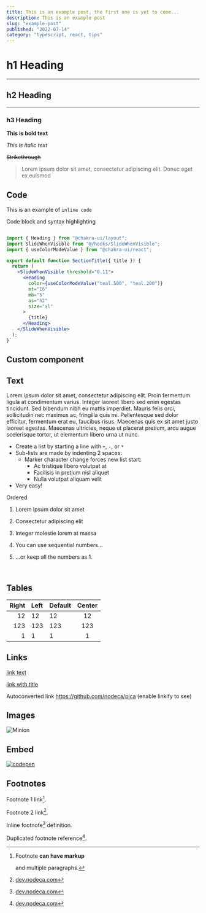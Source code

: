 ```yaml
---
title: This is an example post, the first one is yet to come...
description: This is an example post
slug: "example-post"
published: "2022-07-14"
category: "typescript, react, tips"
---
```



# h1 Heading

---

## h2 Heading

---

### h3 Heading

**This is bold text**

_This is italic text_

~~Strikethrough~~

> Lorem ipsum dolor sit amet, consectetur adipiscing elit. Donec eget ex euismod

## Code

This is an example of `inline code`

Code block and syntax highlighting

```jsx {2-3, 16} showLineNumbers

import { Heading } from "@chakra-ui/layout";
import SlideWhenVisible from "@/hooks/SlideWhenVisible";
import { useColorModeValue } from "@chakra-ui/react";

export default function SectionTitle({ title }) {
  return (
    <SlideWhenVisible threshold="0.11">
      <Heading
        color={useColorModeValue("teal.500", "teal.200")}
        mt="16"
        mb="5"
        as="h2"
        size="xl"
      >
        {title}
      </Heading>
    </SlideWhenVisible>
  );
}`
```

## Custom component

<Counter />

## Text

Lorem ipsum dolor sit amet, consectetur adipiscing elit. Proin fermentum ligula at condimentum varius. Integer laoreet libero sed enim egestas tincidunt. Sed bibendum nibh eu mattis imperdiet. Mauris felis orci, sollicitudin nec maximus ac, fringilla quis mi. Pellentesque sed dolor efficitur, fermentum erat eu, faucibus risus. Maecenas quis ex sit amet justo laoreet egestas. Maecenas ultricies, neque ut placerat pretium, arcu augue scelerisque tortor, ut elementum libero urna ut nunc.

- Create a list by starting a line with `+`, `-`, or `*`
- Sub-lists are made by indenting 2 spaces:
  - Marker character change forces new list start:
    - Ac tristique libero volutpat at
    * Facilisis in pretium nisl aliquet
    - Nulla volutpat aliquam velit
- Very easy!

Ordered

1. Lorem ipsum dolor sit amet
2. Consectetur adipiscing elit
3. Integer molestie lorem at massa

4. You can use sequential numbers...
5. ...or keep all the numbers as 1.

<br />

## Tables

| Right | Left | Default | Center |
| ----: | :--- | ------- | :----: |
|    12 | 12   | 12      |   12   |
|   123 | 123  | 123     |  123   |
|     1 | 1    | 1       |   1    |

## Links

[link text](http://dev.nodeca.com)

[link with title](http://nodeca.github.io/pica/demo/ "title text!")

Autoconverted link https://github.com/nodeca/pica (enable linkify to see)

## Images

![Minion](/images/posts/example-post/thumbnail.png)

## Embed

[![codepen](https://codepen.io/nodeca/pen/bWdbjq.png)](https://codepen.io/jh3y/embed/jOGroXN?default-tab=html%2Cresult)

## Footnotes

Footnote 1 link[^first].

Footnote 2 link[^second].

Inline footnote[^second] definition.

Duplicated footnote reference[^second].

[^first]: Footnote **can have markup**

    and multiple paragraphs.

[^second]: [dev.nodeca.com](http://dev.nodeca.com)
